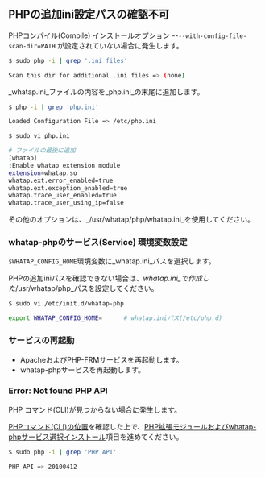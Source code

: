 ## PHPの追加ini設定パスの確認不可

PHPコンパイル(Compile) インストールオプション --`--with-config-file-scan-dir=PATH` が設定されていない場合に発生します。

```bash
$ sudo php -i | grep '.ini files'

Scan this dir for additional .ini files => (none)
```

_whatap.ini_ファイルの内容を_php.ini_の末尾に追加します。

```bash
$ php -i | grep 'php.ini'

Loaded Configuration File => /etc/php.ini

$ sudo vi php.ini

# ファイルの最後に追加
[whatap]
;Enable whatap extension module
extension=whatap.so
whatap.ext.error_enabled=true
whatap.ext.exception_enabled=true
whatap.trace_user_enabled=true
whatap.trace_user_using_ip=false
```

その他のオプションは、_/usr/whatap/php/whatap.ini_を使用してください。

### whatap-phpのサービス(Service) 環境変数設定

`$WHATAP_CONFIG_HOME`環境変数に_whatap.ini_パスを選択します。

PHPの追加iniパスを確認できない場合は、_whatap.ini_で作成した_/usr/whatap/php_パスを設定してください。

```bash
$ sudo vi /etc/init.d/whatap-php

export WHATAP_CONFIG_HOME=      # whatap.iniパス(/etc/php.d)
```

### サービスの再起動

-   ApacheおよびPHP-FRMサービスを再起動します。 
-   whatap-phpサービスを再起動します。

### Error: Not found PHP API

<!-- 문제 해결 페이지의 수동 설정? -->

<!-- 명령어 경로 확인 후 확장 모듈과 서비스 선택 설치가 진행되는 순서가 필요한지?-->

PHP コマンド(CLI)が見つからない場合に発生します。 

[PHPコマンド(CLI)の位置](#check-php-cli-path)を確認した上で、[PHP拡張モジュールおよびwhatap-phpサービス選択インストール](#extension-modul-manual-setting)項目を進めてください。

<!--* [PHP 명령어(CLI)의 위치](#php-명령어cli-경로-확인)를 정확히 확인하세요.
* [PHP 확장 모듈 및 whatap-php 서비스 선택 설치](#php-확장-모듈-및-whatap-php-서비스-수동-설정) 항목을 진행하세요.-->

```bash title='Check PHP API version'
$ sudo php -i | grep 'PHP API'

PHP API => 20100412
```
